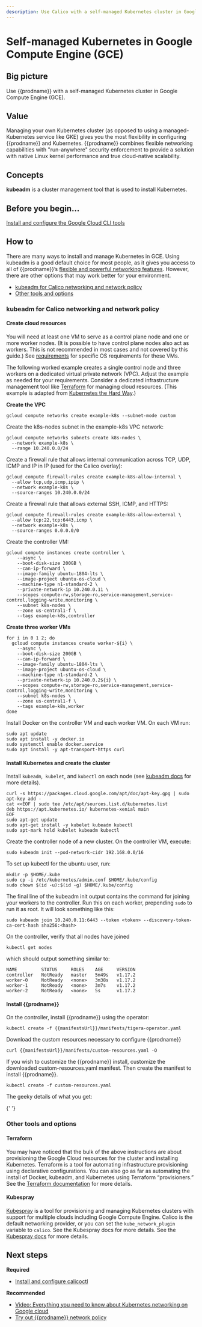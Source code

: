 ```yaml
---
description: Use Calico with a self-managed Kubernetes cluster in Google Compute Engine (GCE).
---
```


# Self-managed Kubernetes in Google Compute Engine (GCE)

## Big picture

Use {{prodname}} with a self-managed Kubernetes cluster in Google Compute Engine (GCE).

## Value

Managing your own Kubernetes cluster (as opposed to using a managed-Kubernetes service like GKE) gives you the most flexibility in configuring {{prodname}} and Kubernetes. {{prodname}} combines flexible networking capabilities with "run-anywhere" security enforcement to provide a solution with native Linux kernel performance and true cloud-native scalability.

## Concepts

**kubeadm** is a cluster management tool that is used to install Kubernetes.

## Before you begin...

[Install and configure the Google Cloud CLI tools](https://cloud.google.com/sdk/docs/quickstarts)

## How to

There are many ways to install and manage Kubernetes in GCE. Using kubeadm is a good default choice for most people, as it gives you access to all of {{prodname}}’s [flexible and powerful networking features](../../../networking/index.mdx). However, there are other options that may work better for your environment.

- [kubeadm for Calico networking and network policy](#kubeadm-for-calico-networking-and-network-policy)
- [Other tools and options](#other-tools-and-options)

### kubeadm for Calico networking and network policy

#### Create cloud resources

You will need at least one VM to serve as a control plane node and one or more worker nodes. (It is possible to have control plane nodes also act as workers. This is not recommended in most cases and not covered by this guide.) See [requirements](../requirements.mdx) for specific OS requirements for these VMs.

The following worked example creates a single control node and three workers on a dedicated virtual private network (VPC). Adjust the example as needed for your requirements. Consider a dedicated infrastructure management tool like [Terraform](https://www.terraform.io/) for managing cloud resources. (This example is adapted from [Kubernetes the Hard Way](https://github.com/kelseyhightower/kubernetes-the-hard-way/blob/master/docs/03-compute-resources.md).)

**Create the VPC**

```
gcloud compute networks create example-k8s --subnet-mode custom
```

Create the k8s-nodes subnet in the example-k8s VPC network:

```
gcloud compute networks subnets create k8s-nodes \
  --network example-k8s \
  --range 10.240.0.0/24
```

Create a firewall rule that allows internal communication across TCP, UDP, ICMP and IP in IP (used for the Calico overlay):

```
gcloud compute firewall-rules create example-k8s-allow-internal \
  --allow tcp,udp,icmp,ipip \
  --network example-k8s \
  --source-ranges 10.240.0.0/24
```

Create a firewall rule that allows external SSH, ICMP, and HTTPS:

```
gcloud compute firewall-rules create example-k8s-allow-external \
  --allow tcp:22,tcp:6443,icmp \
  --network example-k8s \
  --source-ranges 0.0.0.0/0
```

Create the controller VM:

```
gcloud compute instances create controller \
    --async \
    --boot-disk-size 200GB \
    --can-ip-forward \
    --image-family ubuntu-1804-lts \
    --image-project ubuntu-os-cloud \
    --machine-type n1-standard-2 \
    --private-network-ip 10.240.0.11 \
    --scopes compute-rw,storage-ro,service-management,service-control,logging-write,monitoring \
    --subnet k8s-nodes \
    --zone us-central1-f \
    --tags example-k8s,controller
```

**Create three worker VMs**

```
for i in 0 1 2; do
  gcloud compute instances create worker-${i} \
    --async \
    --boot-disk-size 200GB \
    --can-ip-forward \
    --image-family ubuntu-1804-lts \
    --image-project ubuntu-os-cloud \
    --machine-type n1-standard-2 \
    --private-network-ip 10.240.0.2${i} \
    --scopes compute-rw,storage-ro,service-management,service-control,logging-write,monitoring \
    --subnet k8s-nodes \
    --zone us-central1-f \
    --tags example-k8s,worker
done
```

Install Docker on the controller VM and each worker VM. On each VM run:

```
sudo apt update
sudo apt install -y docker.io
sudo systemctl enable docker.service
sudo apt install -y apt-transport-https curl
```

#### Install Kubernetes and create the cluster

Install `kubeadm`,` kubelet`, and `kubectl` on each node (see [kubeadm docs](https://kubernetes.io/docs/setup/production-environment/tools/kubeadm/install-kubeadm/#installing-kubeadm-kubelet-and-kubectl) for more details).

```
curl -s https://packages.cloud.google.com/apt/doc/apt-key.gpg | sudo apt-key add -
cat <<EOF | sudo tee /etc/apt/sources.list.d/kubernetes.list
deb https://apt.kubernetes.io/ kubernetes-xenial main
EOF
sudo apt-get update
sudo apt-get install -y kubelet kubeadm kubectl
sudo apt-mark hold kubelet kubeadm kubectl
```

Create the controller node of a new cluster. On the controller VM, execute:

```
sudo kubeadm init --pod-network-cidr 192.168.0.0/16
```

To set up kubectl for the ubuntu user, run:

```
mkdir -p $HOME/.kube
sudo cp -i /etc/kubernetes/admin.conf $HOME/.kube/config
sudo chown $(id -u):$(id -g) $HOME/.kube/config
```

The final line of the kubeadm init output contains the command for joining your workers to the controller. Run this on each worker, prepending `sudo` to run it as root. It will look something like this:

```
sudo kubeadm join 10.240.0.11:6443 --token <token> --discovery-token-ca-cert-hash sha256:<hash>
```

On the controller, verify that all nodes have joined

```
kubectl get nodes
```

which should output something similar to:

```
NAME         STATUS     ROLES    AGE     VERSION
controller   NotReady   master   5m49s   v1.17.2
worker-0     NotReady   <none>   3m38s   v1.17.2
worker-1     NotReady   <none>   3m7s    v1.17.2
worker-2     NotReady   <none>   5s      v1.17.2
```

#### Install {{prodname}}

On the controller, install {{prodname}} using the operator:

```
kubectl create -f {{manifestsUrl}}/manifests/tigera-operator.yaml
```

Download the custom resources necessary to configure {{prodname}}

```
curl {{manifestsUrl}}/manifests/custom-resources.yaml -O
```

If you wish to customize the {{prodname}} install, customize the downloaded custom-resources.yaml manifest. Then create the manifest to install {{prodname}}.

```
kubectl create -f custom-resources.yaml
```

The geeky details of what you get:

<GeekDetails
  prodname='{{prodname}}'
  details='Policy:Calico,IPAM:Calico,CNI:Calico,Overlay:IPIP,Routing:BGP,Datastore:Kubernetes'
/>{' '}

### Other tools and options

#### Terraform

You may have noticed that the bulk of the above instructions are about provisioning the Google Cloud resources for the cluster and installing Kubernetes. Terraform is a tool for automating infrastructure provisioning using declarative configurations. You can also go as far as automating the install of Docker, kubeadm, and Kubernetes using Terraform “provisioners.” See the [Terraform documentation](https://www.terraform.io/docs/index.html) for more details.

#### Kubespray

[Kubespray](https://kubespray.io/) is a tool for provisioning and managing Kubernetes clusters with support for multiple clouds including Google Compute Engine. Calico is the default networking provider, or you can set the `kube_network_plugin` variable to `calico`. See the Kubespray docs for more details. See the [Kubespray docs](https://kubespray.io/#/?id=network-plugins) for more details.

## Next steps

**Required**

- [Install and configure calicoctl](../../../operations/calicoctl/install.mdx)

**Recommended**

- [Video: Everything you need to know about Kubernetes networking on Google cloud](https://www.projectcalico.org/everything-you-need-to-know-about-kubernetes-networking-on-google-cloud/)
- [Try out {{prodname}} network policy](../../../network-policy/get-started/calico-policy/calico-network-policy.mdx)

